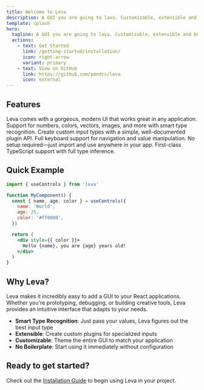 ```yaml
---
title: Welcome to Leva
description: A GUI you are going to lava. Customizable, extensible and beautiful by default.
template: splash
hero:
  tagline: A GUI you are going to lava. Customizable, extensible and beautiful by default.
  actions:
    - text: Get Started
      link: /getting-started/installation/
      icon: right-arrow
      variant: primary
    - text: View on GitHub
      link: https://github.com/pmndrs/leva
      icon: external
---
```



## Features

<CardGrid>
  <Card title="Beautiful by default" icon="star">
    Leva comes with a gorgeous, modern UI that works great in any application.
  </Card>
  <Card title="12+ Input Types" icon="setting">
    Support for numbers, colors, vectors, images, and more with smart type recognition.
  </Card>
  <Card title="Easy Plugins" icon="puzzle">
    Create custom input types with a simple, well-documented plugin API.
  </Card>
  <Card title="Keyboard Accessible" icon="keyboard">
    Full keyboard support for navigation and value manipulation.
  </Card>
  <Card title="Zero Config" icon="rocket">
    No setup required—just import and use anywhere in your app.
  </Card>
  <Card title="TypeScript Support" icon="approve-check">
    First-class TypeScript support with full type inference.
  </Card>
</CardGrid>

## Quick Example

```jsx
import { useControls } from 'leva'

function MyComponent() {
  const { name, age, color } = useControls({
    name: 'World',
    age: 25,
    color: '#ff0000',
  })

  return (
    <div style={{ color }}>
      Hello {name}, you are {age} years old!
    </div>
  )
}
```

## Why Leva?

Leva makes it incredibly easy to add a GUI to your React applications. Whether you're prototyping, debugging, or building creative tools, Leva provides an intuitive interface that adapts to your needs.

- **Smart Type Recognition**: Just pass your values, Leva figures out the best input type
- **Extensible**: Create custom plugins for specialized inputs
- **Customizable**: Theme the entire GUI to match your application
- **No Boilerplate**: Start using it immediately without configuration

## Ready to get started?

Check out the [Installation Guide](/getting-started/installation/) to begin using Leva in your project.
